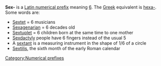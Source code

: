 
'''Sex-''' is a [[Latin numerical prefixes|Latin numerical prefix]] meaning [[6 (number)|6]]. The [[Greek numerical prefixes|Greek]] equivalent is [[hexa-]]. Some words are:

*[[Sextet]] = 6 musicians
*[[Sexagenarian]] = 6 decades old
*[[Sextuplet]] = 6 children born at the same time to one mother
*[[Sexdactyly]] people have 6 fingers instead of the usual 5
*A [[sextant]] is a measuring instrument in the shape of 1/6 of a circle
*[[Sextilis]], the sixth month of the early Roman calendar


[[Category:Numerical prefixes]]